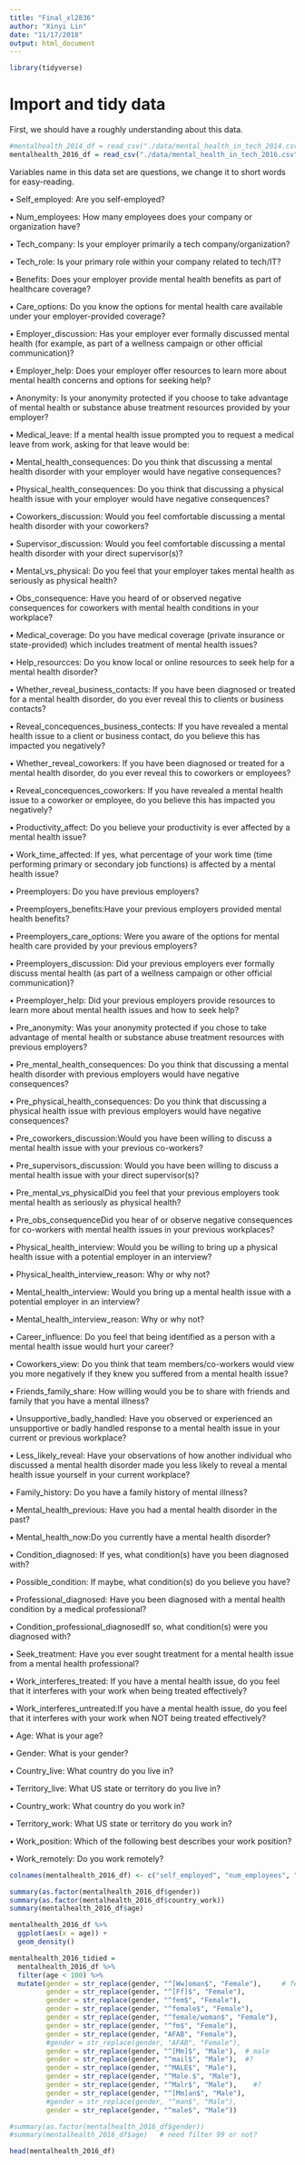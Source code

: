 ```yaml
---
title: "Final_xl2836"
author: "Xinyi Lin"
date: "11/17/2018"
output: html_document
---
```


```r
library(tidyverse)
```

# Import and tidy data

First, we should have a roughly understanding about this data.

```r
#mentalhealth_2014_df = read_csv("./data/mental_health_in_tech_2014.csv") 
mentalhealth_2016_df = read_csv("./data/mental_health_in_tech_2016.csv") 
```

Variables name in this data set are questions, we change it to short words for easy-reading.

• Self_employed: Are you self-employed?

• Num_employees: How many employees does your company or organization have?

• Tech_company: Is your employer primarily a tech company/organization?

• Tech_role: Is your primary role within your company related to tech/IT?

• Benefits: Does your employer provide mental health benefits as part of healthcare coverage?

• Care_options: Do you know the options for mental health care available under your employer-provided coverage?

• Employer_discussion: Has your employer ever formally discussed mental health (for example, as part of a wellness campaign or other official communication)?

• Employer_help: Does your employer offer resources to learn more about mental health concerns and options for seeking help?

• Anonymity: Is your anonymity protected if you choose to take advantage of mental health or substance abuse treatment resources provided by your employer?

• Medical_leave: If a mental health issue prompted you to request a medical leave from work, asking for that leave would be:

• Mental_health_consequences: Do you think that discussing a mental health disorder with your employer would have negative consequences?

• Physical_health_consequences: Do you think that discussing a physical health issue with your employer would have negative consequences?

• Coworkers_discussion: Would you feel comfortable discussing a mental health disorder with your coworkers?

• Supervisor_discussion: Would you feel comfortable discussing a mental health disorder with your direct supervisor(s)?

• Mental_vs_physical: Do you feel that your employer takes mental health as seriously as physical health?

• Obs_consequence: Have you heard of or observed negative consequences for coworkers with mental health conditions in your workplace?

• Medical_coverage: Do you have medical coverage (private insurance or state-provided) which includes treatment of mental health issues?

• Help_resourcces: Do you know local or online resources to seek help for a mental health disorder?

• Whether_reveal_business_contacts:  If you have been diagnosed or treated for a mental health disorder, do you ever reveal this to clients or business contacts?

• Reveal_concequences_business_contects: If you have revealed a mental health issue to a client or business contact, do you believe this has impacted you negatively?

• Whether_reveal_coworkers: If you have been diagnosed or treated for a mental health disorder, do you ever reveal this to coworkers or employees?

• Reveal_concequences_coworkers: If you have revealed a mental health issue to a coworker or employee, do you believe this has impacted you negatively?

• Productivity_affect: Do you believe your productivity is ever affected by a mental health issue?

• Work_time_affected: If yes, what percentage of your work time (time performing primary or secondary job functions) is affected by a mental health issue?

• Preemployers: Do you have previous employers?

• Preemployers_benefits:Have your previous employers provided mental health benefits?

• Preemployers_care_options: Were you aware of the options for mental health care provided by your previous employers?

• Preemployers_discussion: Did your previous employers ever formally discuss mental health (as part of a wellness campaign or other official communication)?

• Preemployer_help: Did your previous employers provide resources to learn more about mental health issues and how to seek help?

• Pre_anonymity: Was your anonymity protected if you chose to take advantage of mental health or substance abuse treatment resources with previous employers?

• Pre_mental_health_consequences: Do you think that discussing a mental health disorder with previous employers would have negative consequences?

• Pre_physical_health_consequences: Do you think that discussing a physical health issue with previous employers would have negative consequences?

• Pre_coworkers_discussion:Would you have been willing to discuss a mental health issue with your previous co-workers?

• Pre_supervisors_discussion: Would you have been willing to discuss a mental health issue with your direct supervisor(s)?

• Pre_mental_vs_physicalDid you feel that your previous employers took mental health as seriously as physical health?

• Pre_obs_consequenceDid you hear of or observe negative consequences for co-workers with mental health issues in your previous workplaces?

• Physical_health_interview: Would you be willing to bring up a physical health issue with a potential employer in an interview?

• Physical_health_interview_reason: Why or why not?

• Mental_health_interview: Would you bring up a mental health issue with a potential employer in an interview?

• Mental_health_interview_reason: Why or why not?

• Career_influence: Do you feel that being identified as a person with a mental health issue would hurt your career?

• Coworkers_view: Do you think that team members/co-workers would view you more negatively if they knew you suffered from a mental health issue?

• Friends_family_share: How willing would you be to share with friends and family that you have a mental illness?

• Unsupportive_badly_handled: Have you observed or experienced an unsupportive or badly handled response to a mental health issue in your current or previous workplace?

• Less_likely_reveal: Have your observations of how another individual who discussed a mental health disorder made you less likely to reveal a mental health issue yourself in your current workplace?

• Family_history: Do you have a family history of mental illness?

• Mental_health_previous: Have you had a mental health disorder in the past?

• Mental_health_now:Do you currently have a mental health disorder?

• Condition_diagnosed: If yes, what condition(s) have you been diagnosed with?

• Possible_condition: If maybe, what condition(s) do you believe you have?

• Professional_diagnosed: Have you been diagnosed with a mental health condition by a medical professional?

• Condition_professional_diagnosedIf so, what condition(s) were you diagnosed with?

• Seek_treatment: Have you ever sought treatment for a mental health issue from a mental health professional?

• Work_interferes_treated: If you have a mental health issue, do you feel that it interferes with your work when being treated effectively?

• Work_interferes_untreated:If you have a mental health issue, do you feel that it interferes with your work when NOT being treated effectively?

• Age: What is your age?

• Gender: What is your gender?

• Country_live: What country do you live in?

• Territory_live: What US state or territory do you live in?

• Country_work: What country do you work in?

• Territory_work: What US state or territory do you work in?

• Work_position: Which of the following best describes your work position?

• Work_remotely: Do you work remotely?

```r
colnames(mentalhealth_2016_df) <- c("self_employed", "num_employees", "tech_company", "tech_role", "benefits", "care_options", "employer_discussion", "employer_help", "anonymity", "medical_leave", "mental_health_consequences", "physical_health_consequences", "coworkers_discussion", "supervisor_discussion", "mental_vs_physical", "obs_consequence", "medical_coverage", "help_resourcces", "whether_reveal_business_contacts", "reveal_concequences_business_contects", "whether_reveal_coworkers", "reveal_concequences_coworkers", "productivity_affect", "work_time_affected", "preemployers", "preemployers_benefits", "preemployers_care_options", "preemployers_discussion", "preemployer_help", "pre_anonymity", "pre_mental_health_consequences", "pre_physical_health_consequences", "pre_coworkers_discussion", "pre_supervisors_discussion", "pre_mental_vs_physical", "pre_obs_consequence", "physical_health_interview", "physical_health_interview_reason", "mental_health_interview", "mental_health_interview_reason", "career_influence", "coworkers_view", "friends_family_share", "unsupportive_badly_handled", "less_likely_reveal", "family_history", "mental_health_previous", "mental_health_now", "condition_diagnosed", "possible_condition", "professional_diagnosed", "condition_professional_diagnosed", "seek_treatment", "work_interferes_treated", "work_interferes_untreated", "age", "gender", "country_live", "territory_live", "country_work", "territory_work", "work_position_kind", "work_remotely")
```

```r
summary(as.factor(mentalhealth_2016_df$gender))
summary(as.factor(mentalhealth_2016_df$country_work))
summary(mentalhealth_2016_df$age)

mentalhealth_2016_df %>% 
  ggplot(aes(x = age)) +
  geom_density()
```

```r
mentalhealth_2016_tidied =
  mentalhealth_2016_df %>% 
  filter(age < 100) %>% 
  mutate(gender = str_replace(gender, "^[Ww]oman$", "Female"),     # female
         gender = str_replace(gender, "^[Ff]$", "Female"),
         gender = str_replace(gender, "^fem$", "Female"),
         gender = str_replace(gender, "^female$", "Female"),
         gender = str_replace(gender, "^female/woman$", "Female"),
         gender = str_replace(gender, "^fm$", "Female"),
         gender = str_replace(gender, "AFAB", "Female"),
         #gender = str_replace(gender, "AFAB", "Female"),
         gender = str_replace(gender, "^[Mm]$", "Male"),  # male
         gender = str_replace(gender, "^mail$", "Male"),  #?
         gender = str_replace(gender, "^MALE$", "Male"),
         gender = str_replace(gender, "^Male.$", "Male"),
         gender = str_replace(gender, "^Malr$", "Male"),    #?
         gender = str_replace(gender, "^[Mm]an$", "Male"),
         #gender = str_replace(gender, "^man$", "Male"),
         gender = str_replace(gender, "^male$", "Male"))

#summary(as.factor(mentalhealth_2016_df$gender))
#summary(mentalhealth_2016_df$age)   # need filter 99 or not?

head(mentalhealth_2016_df)
```



